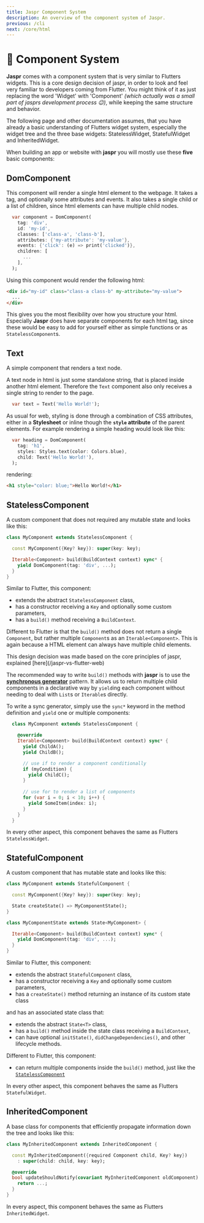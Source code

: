 ```yaml
---
title: Jaspr Component System
description: An overview of the component system of Jaspr.
previous: /cli
next: /core/html
---
```


# 🧱 Component System

**Jaspr** comes with a component system that is very similar to Flutters widgets. This is a core design decision of jaspr, in order to look and feel very familiar to developers coming from Flutter. You might think of it as just replacing the word 'Widget' with 'Component' *(which actually was a small part of jasprs development process 😉)*, while keeping the same structure and behavior.

<Warning>
The following page and other documentation assumes, that you have already a basic understanding of Flutters widget 
system, especially the widget tree and the three base widgets: StatelessWidget, StatefulWidget and InheritedWidget.
</Warning>

When building an app or website with **jaspr** you will mostly use these **five** basic components:

## DomComponent

This component will render a single html element to the webpage. It takes a tag, and optionally some attributes and events.
It also takes a single child or a list of children, since html elements can have multiple child nodes.

```dart
  var component = DomComponent(
    tag: 'div',
    id: 'my-id',
    classes: ['class-a', 'class-b'],
    attributes: {'my-attribute': 'my-value'},
    events: {'click': (e) => print('clicked')},
    children: [
      ...
    ],
  );
```

Using this component would render the following html:

```html
<div id="my-id" class="class-a class-b" my-attribute="my-value">
  ...
</div>  
```

This gives you the most flexibility over how you structure your html. Especially **Jaspr** does have separate components for each html tag,
since these would be easy to add for yourself either as simple functions or as `StatelessComponent`s.

## Text

A simple component that renders a text node.

A text node in html is just some standalone string, that is placed inside another html element. Therefore the `Text` component also only receives a single string to render to the page.

```dart
  var text = Text('Hello World!');
```

As usual for web, styling is done through a combination of CSS attributes, either in a **Stylesheet** or inline though the **`style` attribute** of the parent elements. 
For example rendering a simple heading would look like this:

```dart
  var heading = DomComponent(
    tag: 'h1',
    styles: Styles.text(color: Colors.blue),
    child: Text('Hello World!'),
  );
```

rendering:

```html
<h1 style="color: blue;">Hello World!</h1>
```

## StatelessComponent

A custom component that does not required any mutable state and looks like this:

```dart
class MyComponent extends StatelessComponent {

  const MyComponent({Key? key}): super(key: key);

  Iterable<Component> build(BuildContext context) sync* {
    yield DomComponent(tag: 'div', ...);
  }
}
```

Similar to Flutter, this component:

- extends the abstract `StatelessComponent` class,
- has a constructor receiving a `Key` and optionally some custom parameters,
- has a `build()` method receiving a `BuildContext`.

Different to Flutter is that the `build()` method does not return a single `Component`, but rather multiple `Component`s as an `Iterable<Component>`. This is again because a HTML element can always have multiple child elements.

<Info>
This design decision was made based on the core principles of jaspr, explained [here](/jaspr-vs-flutter-web)
</Info>

The recommended way to write `build()` methods with **jaspr** is to use the [**synchronous generator**](https://dart.dev/guides/language/language-tour#generators) pattern. It allows us to return multiple child components in a declarative way by `yield`ing each component without needing to deal with `List`s or `Iterable`s directly.

To write a sync generator, simply use the `sync*` keyword in the method definition and `yield` one or multiple components:

```dart
  class MyComponent extends StatelessComponent {

    @override
    Iterable<Component> build(BuildContext context) sync* {
      yield ChildA();
      yield ChildB();

      // use if to render a component conditionally
      if (myCondition) {
        yield ChildC();
      }
      
      // use for to render a list of components
      for (var i = 0; i < 10; i++) {
        yield SomeItem(index: i);
      }
    } 
  }
```

In every other aspect, this component behaves the same as Flutters `StatelessWidget`.

## StatefulComponent

A custom component that has mutable state and looks like this:

```dart
class MyComponent extends StatefulComponent {

  const MyComponent({Key? key}): super(key: key);

  State createState() => MyComponentState();
}

class MyComponentState extends State<MyComponent> {

  Iterable<Component> build(BuildContext context) sync* {
    yield DomComponent(tag: 'div', ...);
  }
}
```

Similar to Flutter, this component:

- extends the abstract `StatefulComponent` class,
- has a constructor receiving a `Key` and optionally some custom parameters,
- has a `createState()` method returning an instance of its custom state class

and has an associated state class that:

- extends the abstract `State<T>` class,
- has a `build()` method inside the state class receiving a `BuildContext`,
- can have optional `initState()`, `didChangeDependencies()`, and other lifecycle methods.

Different to Flutter, this component:

- can return multiple components inside the `build()` method, just like the [`StatelessComponent`](#statelesscomponent)

In every other aspect, this component behaves the same as Flutters `StatefulWidget`.

## InheritedComponent

A base class for components that efficiently propagate information down the tree and looks like this:

```dart
class MyInheritedComponent extends InheritedComponent {

  const MyInheritedComponent({required Component child, Key? key}) 
    : super(child: child, key: key);

  @override
  bool updateShouldNotify(covariant MyInheritedComponent oldComponent) {
    return ...;
  }
}
```

In every aspect, this component behaves the same as Flutters `InheritedWidget`.